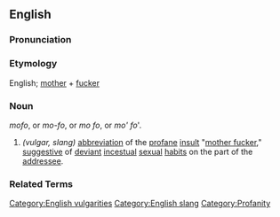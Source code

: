 ==English==

===Pronunciation===
{{substub}}

===Etymology===
English; [[mother]] + [[fuck]]er

===Noun===
''mofo'', or ''mo-fo'', or ''mo fo'', or ''mo' fo'''.

# ''(vulgar, slang)'' [[Abbreviate|abbreviation]] of the [[profane]] [[insult]] "[[mother fucker]]," [[suggestion|suggestive]] of [[deviance|deviant]] [[incest]]ual [[sex]]ual [[habit]]s on the part of the [[address]]ee.

===Related Terms===
{{substub}}

[[Category:English vulgarities]]
[[Category:English slang]]
[[Category:Profanity]]